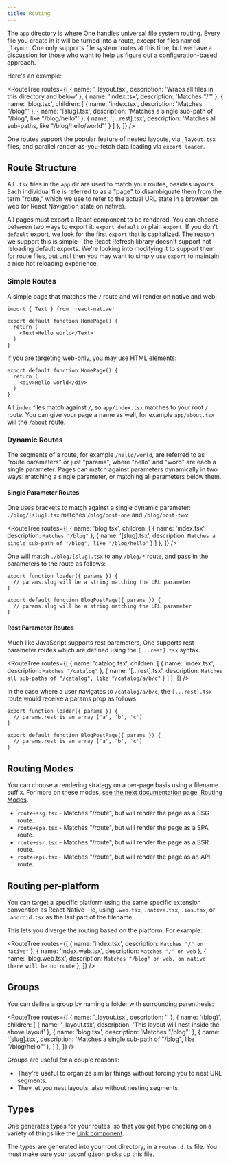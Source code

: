 ```yaml
---
title: Routing
---
```


The `app` directory is where One handles universal file system routing. Every file you create in it will be turned into a route, except for files named `_layout`. One only supports file system routes at this time, but we have a [discussion](https://github.com/onejs/one/discussions/108) for those who want to help us figure out a configuration-based approach.

Here's an example:

<RouteTree
  routes={[
    { name: '_layout.tsx', description: 'Wraps all files in this directory and below' },
    { name: 'index.tsx', description: 'Matches "/"' },
    { name: 'blog.tsx', children: [
      { name: 'index.tsx', description: 'Matches "/blog"' },
      { name: '[slug].tsx', description: 'Matches a single sub-path of "/blog", like "/blog/hello"' },
      { name: '[...rest].tsx', description: 'Matches all sub-paths, like "/blog/hello/world"' }
    ] },
  ]}
/>

One routes support the popular feature of nested layouts, via `_layout.tsx` files, and parallel render-as-you-fetch data loading via `export loader`.

## Route Structure

All `.tsx` files in the `app` dir are used to match your routes, besides layouts. Each individual file is referred to as a "page" to disambiguate them from the term "route," which we use to refer to the actual URL state in a browser on web (or React Navigation state on native).

All pages must export a React component to be rendered. You can choose between two ways to export it: `export default` or plain `export`. If you don't `default` export, we look for the first `export` that is capitalized. The reason we support this is simple - the React Refresh library doesn't support hot reloading default exports. We're looking into modifying it to support them for route files, but until then you may want to simply use `export` to maintain a nice hot reloading experience.

### Simple Routes

A simple page that matches the `/` route and will render on native and web:

```tsx fileName=app/index.tsx
import { Text } from 'react-native'

export default function HomePage() {
  return (
    <Text>Hello world</Text>
  )
}
```

If you are targeting web-only, you may use HTML elements:

```tsx fileName=app/index.tsx
export default function HomePage() {
  return (
    <div>Hello world</div>
  )
}
```

All `index` files match against `/`, so `app/index.tsx` matches to your root `/` route. You can give your page a name as well, for example `app/about.tsx` will the `/about` route.

### Dynamic Routes

The segments of a route, for example `/hello/world`, are referred to as "route parameters" or just "params", where "hello" and "word" are each a single parameter. Pages can match against parameters dynamically in two ways: matching a single parameter, or matching all parameters below them.

#### Single Parameter Routes

One uses brackets to match against a single dynamic parameter: `./blog/[slug].tsx` matches `/blog/post-one` and `/blog/post-two`:

<RouteTree
  routes={[
    { name: 'blog.tsx', children: [
      { name: 'index.tsx', description: `Matches "/blog"` },
      { name: '[slug].tsx', description: `Matches a single sub-path of "/blog", like "/blog/hello"` }
    ] },
  ]}
/>

One will match `./blog/[slug].tsx` to any `/blog/*` route, and pass in the parameters to the route as follows:

```tsx
export function loader({ params }) {
  // params.slug will be a string matching the URL parameter
}

export default function BlogPostPage({ params }) {
  // params.slug will be a string matching the URL parameter
}
```

#### Rest Parameter Routes

Much like JavaScript supports rest parameters, One supports rest parameter routes which are defined using the `[...rest].tsx` syntax.

<RouteTree
  routes={[
    { name: 'catalog.tsx', children: [
      { name: 'index.tsx', description: `Matches "/catalog"` },
      { name: '[...rest].tsx', description: `Matches all sub-paths of "/catalog", like "/catalog/a/b/c"` }
    ] },
  ]}
/>

In the case where a user navigates to `/catalog/a/b/c`, the `[...rest].tsx` route would receive a params prop as follows:

```tsx
export function loader({ params }) {
  // params.rest is an array ['a', 'b', 'c']
}

export default function BlogPostPage({ params }) {
  // params.rest is an array ['a', 'b', 'c']
}
```

## Routing Modes

You can choose a rendering strategy on a per-page basis using a filename suffix. For more on these modes, [see the next documentation page, Routing Modes](/docs/routing-modes).

- `route+ssg.tsx` - Matches "/route", but will render the page as a SSG route.
- `route+spa.tsx` - Matches "/route", but will render the page as a SPA route.
- `route+ssr.tsx` - Matches "/route", but will render the page as a SSR route.
- `route+api.tsx` - Matches "/route", but will render the page as an API route.

## Routing per-platform

You can target a specific platform using the same specific extension convention as React Native - ie, using `.web.tsx`, `.native.tsx`, `.ios.tsx`, or `.android.tsx` as the last part of the filename.

This lets you diverge the routing based on the platform. For example:

<RouteTree
  routes={[
    { name: 'index.tsx', description: `Matches "/" on native"` },
    { name: 'index.web.tsx', description: `Matches "/" on web` },
    { name: 'blog.web.tsx', description: `Matches "/blog" on web, on native there will be no route` },
  ]}
/>

## Groups

You can define a group by naming a folder with surrounding parenthesis:


<RouteTree
  routes={[
    { name: '_layout.tsx', description: '' },
    { name: '(blog)', children: [
      { name: '_layout.tsx', description: 'This layout will nest inside the above layout' },
      { name: 'blog.tsx', description: 'Matches "/blog"' },
      { name: '[slug].tsx', description: 'Matches a single sub-path of "/blog", like "/blog/hello"' },
    ] },
  ]}
/>

Groups are useful for a couple reasons:

- They're useful to organize similar things without forcing you to nest URL segments.
- They let you nest layouts, also without nesting segments.


## Types

One generates types for your routes, so that you get type checking on a variety of things like the [Link component](/docs/components-Link).

The types are generated into your root directory, in a `routes.d.ts` file. You must make sure your tsconfig.json picks up this file.
